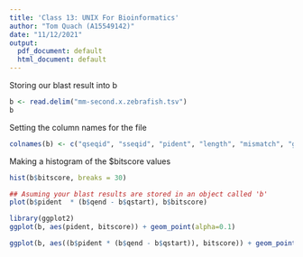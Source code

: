 ---
title: 'Class 13: UNIX For Bioinformatics'
author: "Tom Quach (A15549142)"
date: "11/12/2021"
output:
  pdf_document: default
  html_document: default
---

Storing our blast result into b

```{r}
b <- read.delim("mm-second.x.zebrafish.tsv")
b
```

Setting the column names for the file

```{r}
colnames(b) <- c("qseqid", "sseqid", "pident", "length", "mismatch", "gapopen", "qstart", "qend", "sstart", "send", "evalue", "bitscore")
```

Making a histogram of the $bitscore values 

```{r}
hist(b$bitscore, breaks = 30)
```

```{r}
## Asuming your blast results are stored in an object called 'b'
plot(b$pident  * (b$qend - b$qstart), b$bitscore)
```

```{r}
library(ggplot2)
ggplot(b, aes(pident, bitscore)) + geom_point(alpha=0.1) 
```

```{r}
ggplot(b, aes((b$pident * (b$qend - b$qstart)), bitscore)) + geom_point(alpha=0.1) + geom_smooth()
```

